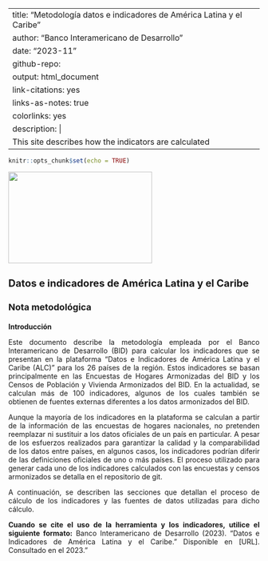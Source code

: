 --
title: "Metodología datos e indicadores de América Latina y el Caribe"
author: "Banco Interamericano de Desarrollo"
date: "2023-11"
github-repo:
output: html_document
link-citations: yes
links-as-notes: true
colorlinks: yes
description: |
  This site describes how the indicators are calculated
---

```{=html}
<style type="text/css">
h1 { /* Header 1 */
  font-size: 20px;
}
h2 { /* Header 2 */
    font-size: 18px;
}
h3 { /* Header 3 */
    font-size: 14px;
}
body {
text-align: justify}

</style>
```
```r
knitr::opts_chunk$set(echo = TRUE) 
```

![](book\figure\BID_LAC_ALC.jpg){width="288" height="183"}

# Datos e indicadores de América Latina y el Caribe

## Nota metodológica

### Introducción

Este documento describe la metodología empleada por el Banco Interamericano de Desarrollo (BID) para calcular los indicadores que se presentan en la plataforma "Datos e Indicadores de América Latina y el Caribe (ALC)" para los 26 países de la región. Estos indicadores se basan principalmente en las Encuestas de Hogares Armonizadas del BID y los Censos de Población y Vivienda Armonizados del BID. En la actualidad, se calculan más de 100 indicadores, algunos de los cuales también se obtienen de fuentes externas diferentes a los datos armonizados del BID.

Aunque la mayoría de los indicadores en la plataforma se calculan a partir de la información de las encuestas de hogares nacionales, no pretenden reemplazar ni sustituir a los datos oficiales de un país en particular. A pesar de los esfuerzos realizados para garantizar la calidad y la comparabilidad de los datos entre países, en algunos casos, los indicadores podrían diferir de las definiciones oficiales de uno o más países. El proceso utilizado para generar cada uno de los indicadores calculados con las encuestas y censos armonizados se detalla en el repositorio de git.

A continuación, se describen las secciones que detallan el proceso de cálculo de los indicadores y las fuentes de datos utilizadas para dicho cálculo.

**Cuando se cite el uso de la herramienta y los indicadores, utilice el siguiente formato:** Banco Interamericano de Desarrollo (2023). "Datos e Indicadores de América Latina y el Caribe." Disponible en [URL]. Consultado en el 2023."